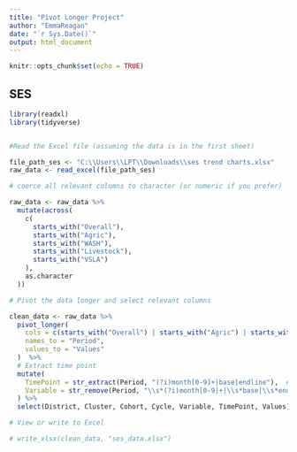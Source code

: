 ```yaml
---
title: "Pivot Longer Project"
author: "EmmaReagan"
date: "`r Sys.Date()`"
output: html_document
---
```


```r
knitr::opts_chunk$set(echo = TRUE)
```

## SES

```r
library(readxl)
library(tidyverse)


#Read the Excel file (assuming the data is in the first sheet)

file_path_ses <- "C:\\Users\\LPT\\Downloads\\ses trend charts.xlsx"
raw_data <- read_excel(file_path_ses)

# coerce all relevant columns to character (or numeric if you prefer)

raw_data <- raw_data %>%
  mutate(across(
    c(
      starts_with("Overall"),
      starts_with("Agric"),
      starts_with("WASH"),
      starts_with("Livestock"),
      starts_with("VSLA")
    ),
    as.character
  ))

# Pivot the data longer and select relevant columns

clean_data <- raw_data %>%
  pivot_longer(
    cols = c(starts_with("Overall") | starts_with("Agric") | starts_with("WASH") | starts_with("Livestock") | starts_with("VSLA")), 
    names_to = "Period",
    values_to = "Values"
  )  %>%
  # Extract time point
  mutate(
    TimePoint = str_extract(Period, "(?i)month[0-9]+|base|endline"),  # (?i) makes it case-insensitive
    Variable = str_remove(Period, "\\s*(?i)month[0-9]+|\\s*base|\\s*endline") %>% str_trim()
  ) %>%
  select(District, Cluster, Cohort, Cycle, Variable, TimePoint, Values)

# View or write to Excel

# write_xlsx(clean_data, "ses_data.xlsx")

```


